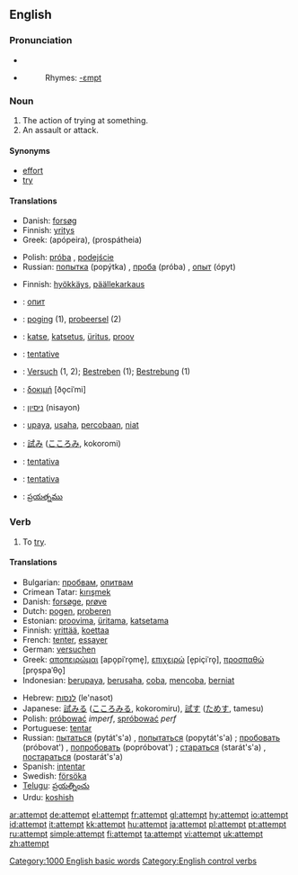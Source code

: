 {{tearoom}}
==English==

{{rank|drawn|field|street|829|attempt|soft|officers|likely}}

===Pronunciation===
*{{IPA|/əˈtɛmpt/}}
*{{audio|en-us-attempt.ogg|Audio (US)}}
*:Rhymes: [[Rhymes:English:-ɛmpt|-ɛmpt]]

===Noun===
{{en-noun}}
# The action of trying at something.
# An assault or attack.

====Synonyms====
*[[effort]]
*[[try]]

====Translations====
{{trans-top|the action of trying at something}}
*Danish: [[forsøg]] {{n}}
*Finnish: [[yritys]]
*Greek: {{t|el|απόπειρα|f|}} (apópeira), {{t|el|προσπάθεια||}} (prospátheia)
{{trans-mid}}
*Polish: [[próba]] {{f}}, [[podejście]] {{m}}
*Russian: [[попытка]] (popýtka) {{f}}, [[проба]] (próba) {{f}}, [[опыт]] (ópyt) {{m}}
{{trans-bottom}}

{{trans-top|attack}}
*Finnish: [[hyökkäys]], [[päällekarkaus]]
{{trans-mid}}
{{trans-bottom}}

{{checktrans}}
{{trans-top|translations to be categorised}}
*{{ttbc|Bulgarian}}: [[опит]] {{m}}
*{{ttbc|Dutch}}: [[poging]] {{f}} (1), [[probeersel]] {{n}} (2)
*{{ttbc|Estonian}}: [[katse]], [[katsetus]], [[üritus]], [[proov]]
*{{ttbc|French}}: [[tentative]] {{f}}
*{{ttbc|German}}: [[Versuch]] {{m}} (1, 2); [[Bestreben]] {{n}} (1); [[Bestrebung]] {{f}} (1)
*{{ttbc|Greek, Ancient}}: [[δοκιμή]] [ðo̞ciˈmi] {{f}}
{{trans-mid}}
*{{ttbc|Hebrew}}: [[ניסיון]] (nisayon) {{m}}
*{{ttbc|Indonesian}}: [[upaya]], [[usaha]], [[coba|percobaan]], [[niat]]
*{{ttbc|Japanese}}: [[試み]] ([[こころみ]], kokoromi)
*{{ttbc|Portuguese}}: [[tentativa]] {{f}}
*{{ttbc|Spanish}}: [[tentativa]] {{f}}
*{{ttbc|Telugu}}: [[ప్రయత్నము]]
{{trans-bottom}}

===Verb===
{{en-verb}}
# To [[try]].

====Translations====
{{trans-top|to try}}
*Bulgarian: [[пробвам]], [[опитвам]]
*Crimean Tatar: [[kırışmek]]
*Danish: [[forsøge]], [[prøve]]
*Dutch: [[pogen]], [[proberen]]
*Estonian: [[proovima]], [[üritama]], [[katsetama]]
*Finnish: [[yrittää]], [[koettaa]]
*French: [[tenter]], [[essayer]]
*German: [[versuchen]]
*Greek: [[αποπειρώμαι]] [apo̞piˈro̞me̞], [[επιχειρώ]] [e̞piçiˈro̞], [[προσπαθώ]] [pro̞spaˈθo̞]
*Indonesian: [[upaya|berupaya]], [[usaha|berusaha]], [[coba]], [[coba|mencoba]], [[niat|berniat]]
{{trans-mid}}
*Hebrew: [[לנסות]] (le'nasot)
*Japanese: [[試みる]] ([[こころみる]], kokoromiru), [[試す]] ([[ためす]], tamesu)
*Polish: [[próbować]] ''imperf'', [[spróbować]] ''perf''
*Portuguese: [[tentar]]
*Russian: [[пытаться]] (pytát's'a) {{impf}}, [[попытаться]] (popytát's'a) {{pf}}; [[пробовать]] (próbovat') {{impf}}, [[попробовать]] (popróbovat') {{pf}}; [[стараться]] (starát's'a) {{impf}}, [[постараться]] (postarát's'a) {{pf}}
*Spanish: [[intentar]]
*Swedish: [[försöka]]
*[[Telugu]]: [[ప్రయత్నించు]]
*Urdu: [[koshish]]
{{trans-bottom}}

[[Category:1000 English basic words]]
[[Category:English control verbs]]

[[ar:attempt]]
[[de:attempt]]
[[el:attempt]]
[[fr:attempt]]
[[gl:attempt]]
[[hy:attempt]]
[[io:attempt]]
[[id:attempt]]
[[it:attempt]]
[[kk:attempt]]
[[hu:attempt]]
[[ja:attempt]]
[[pl:attempt]]
[[pt:attempt]]
[[ru:attempt]]
[[simple:attempt]]
[[fi:attempt]]
[[ta:attempt]]
[[vi:attempt]]
[[uk:attempt]]
[[zh:attempt]]